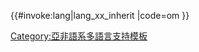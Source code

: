 <includeonly>{{#invoke:lang|lang_xx_inherit
|code=om
}}</includeonly><noinclude>
{{Documentation|Template:Lang-x/doc}}
[[Category:亞非語系多語言支持模板‎]]
</noinclude>